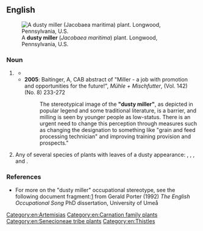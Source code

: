 ==English==
{{wikipedia}}
[[Image:Jacobaea_maritima_'Cirrus'_Leaves.jpg|thumb|A '''dusty miller''' (''Jacobaea maritima'') plant. Longwood, Pennsylvania, U.S.]]

===Noun===
{{en-noun}}

# {{lb|en|idiomatic}} {{n-g|A formulaic phrase for a [[miller]], related to the dust generated in the milling process.}}
#* {{quote-text|year=1829|author=Robert Chambers|title=The Scottish Songs|page=539|passage=Hey, the '''dusty miller''', / And his dusty coat! / He will win a shilling, / Ere he spend a groat. / Dusty was the coat, / Dusty was the colour; / Dusty was the kiss, / That I gat frae the miller.}}
#* '''2005''': Baitinger, A, CAB abstract of "Miller - a job with promotion and opportunities for the future!", ''Mühle + Mischfutter'', (Vol. 142) (No. 8) 233-272
#*: The stereotypical image of the '''"dusty miller"''', as depicted in popular legend and some traditional literature, is a barrier, and milling is seen by younger people as low-status. There is an urgent need to change this perception through measures such as changing the designation to something like "grain and feed processing technician" and improving training provision and prospects."
# Any of several species of plants with leaves of a dusty appearance: {{taxlink|Centaurea cineraria|species|noshow=1}}, {{taxlink|Jacobaea maritima|species|noshow=1}}, {{taxlink|Artemisia stelleriana|species|noshow=1}}, and {{taxlink|Lychnis coronaria|species|noshow=1}}.

===References===
* For more on the "dusty miller" occupational stereotype, see the following document fragment:[http://www.uwasa.fi/hut/english/occupation_as_metaphor.rtf] from Gerald Porter (1992) ''The English Occupational Song'' PhD dissertation, University of Umeå

[[Category:en:Artemisias]]
[[Category:en:Carnation family plants]]
[[Category:en:Senecioneae tribe plants]]
[[Category:en:Thistles]]